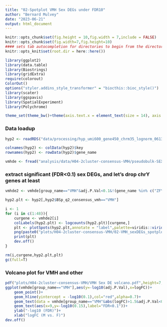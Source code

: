 ```yaml
---
title: "02-Spotplot VMH Sex DEGs under FDR10"
author: "Bernard Mulvey"
date: "2023-06-21"
output: html_document
---
```



```r
knitr::opts_chunk$set(fig.height = 10,fig.width = 7,include = FALSE)
knitr::opts_chunk$set(fig.width=7,fig.height=10)
#### sets tab autocompletion for directories to begin from the directory containing the .Rproj session, instead of the script's directory if different
knitr::opts_knit$set(root.dir = here::here())

library(ggplot2)
library(data.table)
library(Biostrings)
library(gridExtra)
require(colorout)
ColorOut()
options("styler.addins_style_transformer" = "biocthis::bioc_style()")
library(scater)
library(ggspavis)
library(SpatialExperiment)
library(Polychrome)

theme_set(theme_bw()+theme(axis.text.x = element_text(size = 14), axis.title.x = element_text(size = 16), axis.text.y = element_text(size = 14), axis.title.y = element_text(size =16), plot.title = element_text(size = 20,hjust=0.5), strip.text = element_text(size=18), legend.text = element_text(size=10), legend.title = element_text(size=11,hjust=0.5)))
```

### Data loadup
```r
hyp2 <- readRDS("data/processing/hyp_umi600_gene450_chrm35_lognorm_061323_HarmonyBSpc-q2VMH_rowname-key.RDS")

colnames(hyp2) <- colData(hyp2)$key
rownames(hyp2) <- rowData(hyp2)$gene_name

vmhde <- fread("analysis/data/H04-2cluster-consensus-VMH/pseudobulk-SEX-DE_Bspace-VMH-nonvmh-clusters.txt")

```

### extract significant (FDR<0.1) sex DEGs, and let's drop chrY genes at least
```r
vmhde2 <- vmhde[group_name=="VMH"&adj.P.Val<0.1&!(gene_name %in% c("ZFY","UTY","PRKY","DDX3Y","TTTY14","NLGN4Y","EIF1AY","TMSB4Y","USP9Y","PCDH11Y","RPS4Y1","KDM5D")),gene_name]

hyp2.plt <- hyp2[,hyp2$BSp_q2_consensus_vmh=="VMH"]

i <- 1
for (i in c(1:48)){
    curgene <- vmhde2[i]
    colLabels(hyp2.plt) <- logcounts(hyp2.plt)[curgene,]
    plt <- plotSpots(hyp2.plt,annotate = "label",palette=viridis::viridis(n=1))
    png(paste0("plots/H04-2cluster-consensus-VMH/02-VMH_sexDEGs_spotplots/",curgene,".png"),width=800,height=800)
    print(plt)
    dev.off()
}

rm(i,curgene,hyp2.plt,plt)
gc(full=T)
```


### Volcano plot for VMH and other
```r
pdf("plots/H04-2cluster-consensus-VMH/VMH Sex DE volcano.pdf",height=7,width=7)
ggplot(vmhde[group_name=="VMH"],aes(y=-log10(adj.P.Val),x=logFC))+
    geom_point()+
    geom_hline(yintercept = -log10(0.1),col="red",alpha=0.7)+
    geom_text(data = vmhde[group_name=="VMH"&abs(logFC)>1.5&adj.P.Val<0.05&gene_name %in% vmhde2],aes(x=ifelse(logFC<0,yes=logFC-2,no=logFC+2),y=-log10(adj.P.Val)+0.1,label=gene_name))+
    geom_text(aes(x=9,y=-log10(0.15),label="FDR<0.1"))+
    ylab("-log10 (FDR)")+
    xlab("logFC (M vs. F)")
dev.off()
    



```
